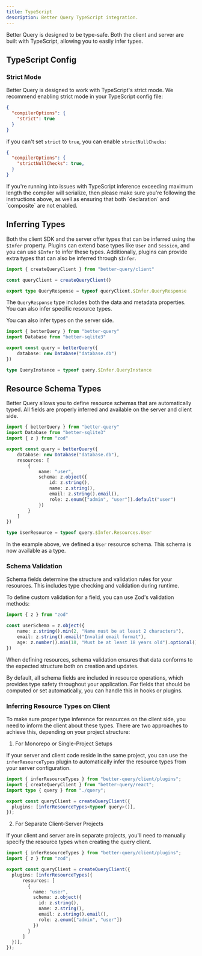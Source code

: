 ```yaml
---
title: TypeScript
description: Better Query TypeScript integration.
---
```


Better Query is designed to be type-safe. Both the client and server are built with TypeScript, allowing you to easily infer types.


## TypeScript Config

### Strict Mode

Better Query is designed to work with TypeScript's strict mode. We recommend enabling strict mode in your TypeScript config file:

```json title="tsconfig.json"
{
  "compilerOptions": {
    "strict": true
  }
}
```

if you can't set `strict` to `true`, you can enable `strictNullChecks`:

```json title="tsconfig.json"
{
  "compilerOptions": {
    "strictNullChecks": true,
  }
}
```

<Callout type="warn">
If you're running into issues with TypeScript inference exceeding maximum length the compiler will serialize,
then please make sure you're following the instructions above, as well as ensuring that both `declaration` and `composite` are not enabled.
</Callout>

## Inferring Types

Both the client SDK and the server offer types that can be inferred using the `$Infer` property. Plugins can extend base types like `User` and `Session`, and you can use `$Infer` to infer these types. Additionally, plugins can provide extra types that can also be inferred through `$Infer`.

```ts title="query-client.ts" 
import { createQueryClient } from "better-query/client"

const queryClient = createQueryClient()

export type QueryResponse = typeof queryClient.$Infer.QueryResponse
```

The `QueryResponse` type includes both the data and metadata properties. You can also infer specific resource types.

You can also infer types on the server side.

```ts title="query.ts" 
import { betterQuery } from "better-query"
import Database from "better-sqlite3"

export const query = betterQuery({
    database: new Database("database.db")
})

type QueryInstance = typeof query.$Infer.QueryInstance
```


## Resource Schema Types

Better Query allows you to define resource schemas that are automatically typed. All fields are properly inferred and available on the server and client side.

```ts 
import { betterQuery } from "better-query"
import Database from "better-sqlite3"
import { z } from "zod"

export const query = betterQuery({
    database: new Database("database.db"),
    resources: [
        {
            name: "user",
            schema: z.object({
                id: z.string(),
                name: z.string(),
                email: z.string().email(),
                role: z.enum(["admin", "user"]).default("user")
            })
        }
    ]
})

type UserResource = typeof query.$Infer.Resources.User
```

In the example above, we defined a `User` resource schema. This schema is now available as a type.


### Schema Validation

Schema fields determine the structure and validation rules for your resources. This includes type checking and validation during runtime.

To define custom validation for a field, you can use Zod's validation methods:

```ts
import { z } from "zod"

const userSchema = z.object({
    name: z.string().min(2, "Name must be at least 2 characters"),
    email: z.string().email("Invalid email format"),
    age: z.number().min(18, "Must be at least 18 years old").optional()
})
```

When defining resources, schema validation ensures that data conforms to the expected structure both on creation and updates.

By default, all schema fields are included in resource operations, which provides type safety throughout your application. For fields that should be computed or set automatically, you can handle this in hooks or plugins.

### Inferring Resource Types on Client

To make sure proper type inference for resources on the client side, you need to inform the client about these types. There are two approaches to achieve this, depending on your project structure:

1. For Monorepo or Single-Project Setups

If your server and client code reside in the same project, you can use the `inferResourceTypes` plugin to automatically infer the resource types from your server configuration.

```ts
import { inferResourceTypes } from "better-query/client/plugins";
import { createQueryClient } from "better-query/react";
import type { query } from "./query";

export const queryClient = createQueryClient({
  plugins: [inferResourceTypes<typeof query>()],
});
```

2. For Separate Client-Server Projects

If your client and server are in separate projects, you'll need to manually specify the resource types when creating the query client.

```ts
import { inferResourceTypes } from "better-query/client/plugins";
import { z } from "zod";

export const queryClient = createQueryClient({
  plugins: [inferResourceTypes({
      resources: [
        {
          name: "user",
          schema: z.object({
            id: z.string(),
            name: z.string(),
            email: z.string().email(),
            role: z.enum(["admin", "user"])
          })
        }
      ]
  })],
});
```
